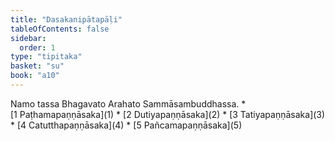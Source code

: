 ```yaml
---
title: "Dasakanipātapāḷi"
tableOfContents: false
sidebar:
  order: 1
type: "tipitaka"
basket: "su"
book: "a10"
---
```


<Paragraph number="1" type="center" book="a10">
Namo tassa Bhagavato Arahato Sammāsambuddhassa.

</Paragraph>

<TableOfContents book="a10">
* [1 Paṭhamapaṇṇāsaka](1)
* [2 Dutiyapaṇṇāsaka](2)
* [3 Tatiyapaṇṇāsaka](3)
* [4 Catutthapaṇṇāsaka](4)
* [5 Pañcamapaṇṇāsaka](5)
</TableOfContents>
